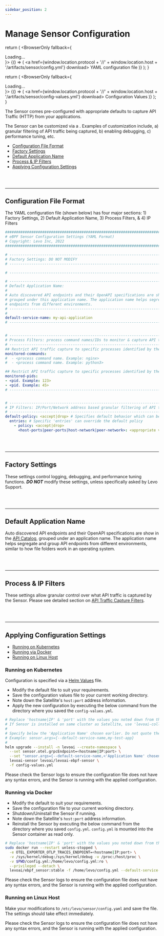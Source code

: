 ```yaml
---
sidebar_position: 2
---
```


# Manage Sensor Configuration


  return (
    <BrowserOnly fallback={<div>Loading...</div>}>
      {() => (
        <a href={window.location.protocol + '//' + window.location.host + '/artifacts/sensor/config.yml'} download> YAML configuration file</a>
      )}
    </BrowserOnly>
  );
}

  return (
    <BrowserOnly fallback={<div>Loading...</div>}>
      {() => (
        <a href={window.location.protocol + '//' + window.location.host + '/artifacts/sensor/config-values.yml'} download> Configuration Values</a>
      )}
    </BrowserOnly>
  );
}


The Sensor comes pre-configured with appropriate defaults to capture API Traffic (HTTP) from your applications.

The Sensor can be customized via a <SensorConfigFile/>. Examples of customization include, a) granular filtering of API traffic being captured, b) enabling debugging, c) performance tuning, etc.

- [Configuration File Format](#configuration-file-format)
- [Factory Settings](#factory-settings)
- [Default Application Name](#default-application-name)
- [Process & IP Filters](#process--ip-filters)
- [Applying Configuration Settings](#applying-configuration-settings)

<br></br>

--------------------------------------------------------------------------------


## Configuration File Format

The YAML configuration file (shown below) has four major sections: 1) Factory Settings, 2) Default Application Name, 3) Process Filters, & 4) IP Filters

```yaml
##############################################################################################
# eBPF Sensor Configuration Settings (YAML Format)
# Copyright: Levo Inc, 2022
##############################################################################################

# --------------------------------------------------------------------------------------------
# Factory Settings: DO NOT MODIFY
# --------------------------------------------------------------------------------------------

# --------------------------------------------------------------------------------------------

# --------------------------------------------------------------------------------------------
# Default Application Name:
#
# Auto discovered API endpoints and their OpenAPI specifications are show in the API Catalog
# grouped under this application name. The application name helps segregate and group API
# endpoints from different environments.
# --------------------------------------------------------------------------------------------
#
default-service-name: my-api-application
# --------------------------------------------------------------------------------------------


# --------------------------------------------------------------------------------------------
# Process Filters: process command names/IDs to monitor & capture API traffic.
# --------------------------------------------------------------------------------------------
## Restrict API traffic capture to specific processes identified by their command names below
monitored-commands:
#  - <process command name. Example: nginx>
#  - <process command name. Example: python3>

## Restrict API traffic capture to specific processes identified by their PIDs below
monitored-pids:
- <pid. Example: 123>
- <pid. Example: 45>
# --------------------------------------------------------------------------------------------


# --------------------------------------------------------------------------------------------
# IP Filters: IP/Port/Network address based granular filtering of API traffic.
# --------------------------------------------------------------------------------------------
default-policy: <accept|drop> # Specifies default behavior which can be overridden by 'entries' below
  entries: # Specific 'entries' can override the default policy
    - policy: <accept|drop>
      <host-ports|peer-ports|host-network|peer-network>: <appropriate value>
```

<br></br>

--------------------------------------------------------------------------------

## Factory Settings
These settings control logging, debugging, and performance tuning functions. ***DO NOT*** modify these settings, unless specifically asked by Levo Support. 

<br></br>

--------------------------------------------------------------------------------

## Default Application Name
Auto discovered API endpoints and their OpenAPI specifications are show in the [API Catalog](../../../../concepts/api-catalog/api-catalog.md), grouped under an application name. The application name helps segregate and group API endpoints from different environments, similar to how file folders work in an operating system. 

<br></br>

--------------------------------------------------------------------------------

## Process & IP Filters
These settings allow granular control over what API traffic is captured by the Sensor. Please see detailed section on [API Traffic Capture Filters](./filter-traffic.md). 

<br></br>

--------------------------------------------------------------------------------

## Applying Configuration Settings

- [Running on Kubernetes](#running-on-kubernetes)
- [Running via Docker](#running-via-docker)
- [Running on Linux Host](#running-on-linux-host)

### Running on Kubernetes
Configuration is specified via a [Helm Values](https://helm.sh/docs/chart_template_guide/values_files/) file.

- Modify the default <ConfigurationValues/> file to suit your requirements.
- Save the configuration values file to your current working directory.
- Note down the Satellite's `host:port` address information.
- Apply the new configuration by executing the below command from the directory where you saved the `config-values.yml`.

```bash
# Replace 'hostname|IP' & 'port' with the values you noted down from the Satellite install
# If Sensor is installed on same cluster as Satellite, use 'levoai-collector.levoai:4317'
#
# Specify below the 'Application Name' chosen earlier. Do not quote the 'Application Name'
# Example: sensor.args={--default-service-name,my-test-app}
#
helm upgrade --install -n levoai --create-namespace \
  --set sensor.otel.grpcEndpoint=<hostname|IP:port> \
  --set "sensor.args={--default-service-name,<'Application Name' chosen earlier>}" \
  levoai-sensor levoai/levoai-ebpf-sensor \
  -f config-values.yml
```

Please check the Sensor logs to ensure the configuration file does not have any syntax errors, and the Sensor is running with the applied configuration.

### Running via Docker
- Modify the default <SensorConfigFile/> to suit your requirements.
- Save the configuration file to your current working directory.
- Shutdown/Uninstall the Sensor if running.
- Note down the Satellite's `host:port` address information.
- Reinstall the Sensor by executing the below command from the directory where you saved `config.yml`. `config.yml` is mounted into the Sensor container as read only.

```bash
# Replace 'hostname|IP' & 'port' with the values you noted down from the Satellite install
sudo docker run --restart unless-stopped \
  -e OTEL_EXPORTER_OTLP_TRACES_ENDPOINT=<hostname|IP:port> \
  -v /sys/kernel/debug:/sys/kernel/debug -v /proc:/host/proc \
  -v $PWD/config.yml:/home/levo/config.yml:ro \
  --privileged --detach \
  levoai/ebpf_sensor:stable -f /home/levo/config.yml --default-service-name <'Application Name' chosen earlier>
```
Please check the Sensor logs to ensure the configuration file does not have any syntax errors, and the Sensor is running with the applied configuration.

### Running on Linux Host
Make your modifications to `/etc/levo/sensor/config.yaml` and save the file. The settings should take effect immediately.

Please check the Sensor logs to ensure the configuration file does not have any syntax errors, and the Sensor is running with the applied configuration.

